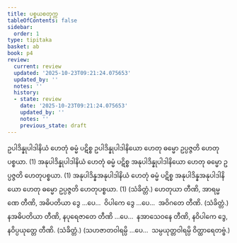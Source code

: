 ```yaml
---
title: ပစ္စယစတုက္က
tableOfContents: false
sidebar:
  order: 1
type: tipitaka
basket: ab
book: p4
review:
  current: review
  updated: '2025-10-23T09:21:24.075653'
  updated_by: ''
  notes: ''
  history:
  - state: review
    date: '2025-10-23T09:21:24.075653'
    updated_by: ''
    notes: ''
    previous_state: draft
---
```



<ReviewStatus review={frontmatter.review} showDetails={true} />

<HypothesisAnnotation frontmatter={frontmatter} />

<DynamicBreadcrumb />

<Division number="51" book="p4" e="ch" v="39" p="483">

<Paragraph number="166" book="p4">
ဥပါဒိန္နုပါဒါနိယံ ဟေတုံ ဓမ္မံ ပဋိစ္စ ဥပါဒိန္နုပါဒါနိယော ဟေတု ဓမ္မော ဥပ္ပဇ္ဇတိ ဟေတုပစ္စယာ. (1)
</Paragraph>

<Paragraph number="167" book="p4">
အနုပါဒိန္နုပါဒါနိယံ ဟေတုံ ဓမ္မံ ပဋိစ္စ အနုပါဒိန္နုပါဒါနိယော ဟေတု ဓမ္မော ဥပ္ပဇ္ဇတိ ဟေတုပစ္စယာ. (1)
</Paragraph>

<Paragraph number="168" book="p4">
အနုပါဒိန္နအနုပါဒါနိယံ ဟေတုံ ဓမ္မံ ပဋိစ္စ အနုပါဒိန္နအနုပါဒါနိယော ဟေတု ဓမ္မော ဥပ္ပဇ္ဇတိ ဟေတုပစ္စယာ. (1) (သံခိတ္တံ.)
</Paragraph>

</Division>
<Division number="52" book="p4" e="ch" v="39" p="484">

<Paragraph number="169" book="p4">
ဟေတုယာ တီဏိ, အာရမ္မဏေ တီဏိ, အဓိပတိယာ ဒွေ …ပေ…  ဝိပါကေ ဒွေ …ပေ…  အဝိဂတေ တီဏိ. (သံခိတ္တံ.)
</Paragraph>

<Paragraph number="170" book="p4">
နအဓိပတိယာ တီဏိ, နပုရေဇာတေ တီဏိ …ပေ…  နအာသေဝနေ တီဏိ, နဝိပါကေ ဒွေ, နဝိပ္ပယုတ္တေ တီဏိ. (သံခိတ္တံ.)
</Paragraph>

<Paragraph number="171" book="p4">
(သဟဇာတဝါရမ္ပိ …ပေ…  သမ္ပယုတ္တဝါရမ္ပိ ဝိတ္ထာရေတဗ္ဗံ.)
</Paragraph>
</Division>